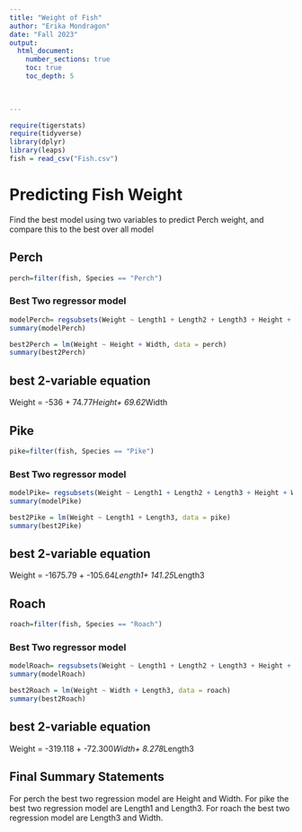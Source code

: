 ```yaml
---
title: "Weight of Fish"
author: "Erika Mondragon"
date: "Fall 2023"  
output: 
  html_document:
    number_sections: true
    toc: true
    toc_depth: 5

 
    
---
```



```r
require(tigerstats)
require(tidyverse)
library(dplyr)
library(leaps)
fish = read_csv("Fish.csv")
```

# Predicting Fish Weight
Find the best model using two variables to predict Perch weight, and compare this to the best over all model

## Perch

```r
perch=filter(fish, Species == "Perch")
```


### Best Two regressor model

```r
modelPerch= regsubsets(Weight ~ Length1 + Length2 + Length3 + Height + Width, data=perch)
summary(modelPerch)
```


```r
best2Perch = lm(Weight ~ Height + Width, data = perch)
summary(best2Perch)
```

## best 2-variable equation
Weight = -536 + 74.77*Height+ 69.62*Width


## Pike
```r
pike=filter(fish, Species == "Pike")
```


### Best Two regressor model
```r
modelPike= regsubsets(Weight ~ Length1 + Length2 + Length3 + Height + Width, data=pike)
summary(modelPike)
```

```r
best2Pike = lm(Weight ~ Length1 + Length3, data = pike)
summary(best2Pike)
```
## best 2-variable equation
Weight = -1675.79 + -105.64*Length1+ 141.25*Length3

## Roach
```r
roach=filter(fish, Species == "Roach")
```

### Best Two regressor model
```r
modelRoach= regsubsets(Weight ~ Length1 + Length2 + Length3 + Height + Width, data=roach)
summary(modelRoach)
```

```r
best2Roach = lm(Weight ~ Width + Length3, data = roach)
summary(best2Roach)
```

## best 2-variable equation
Weight = -319.118 + -72.300*Width+ 8.278*Length3

## Final Summary Statements
For perch the best two regression model are Height and Width. For pike the best two regression model are Length1 and Length3. For roach the best two regression model are Length3 and Width. 